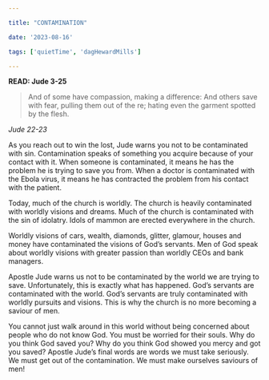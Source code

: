```yaml
---

title: "CONTAMINATION"

date: '2023-08-16'

tags: ['quietTime', 'dagHewardMills']

---
```


**READ: Jude 3-25** 

>And of some have compassion, making a difference: And others save with fear, pulling them out of the  re; hating even the garment spotted by the flesh. 

*Jude 22-23* 

As you reach out to win the lost, Jude warns you not to be contaminated with sin. Contamination speaks of something you acquire because of your contact with it. When someone is contaminated, it means he has the problem he is trying to save you from. When a doctor is contaminated with the Ebola virus, it means he has contracted the problem from his contact with the patient. 

Today, much of the church is worldly. The church is heavily contaminated with worldly visions and dreams. Much of the church is contaminated with the sin of idolatry. Idols of mammon are erected everywhere in the church. 

Worldly visions of cars, wealth, diamonds, glitter, glamour, houses and money have contaminated the visions of God’s servants. Men of God speak about worldly visions with greater passion than worldly CEOs and bank managers. 

Apostle Jude warns us not to be contaminated by the world we are trying to save. Unfortunately, this is exactly what has happened. God’s servants are contaminated with the world. God’s servants are truly contaminated with worldly pursuits and visions. This is why the church is no more becoming a saviour of men. 

You cannot just walk around in this world without being concerned about people who do not know God. You must be worried for their souls. Why do you think God saved you? Why do you think God showed you mercy and got you saved? Apostle Jude’s final words are words we must take seriously. We must get out of the contamination. We must make ourselves saviours of men! 
